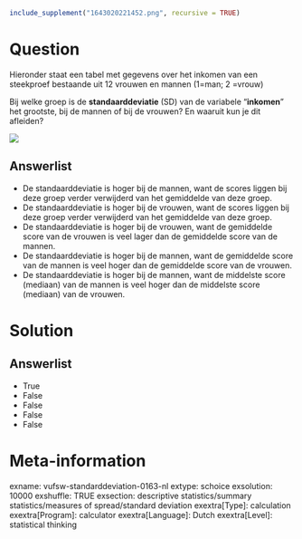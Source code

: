 ```r
include_supplement("1643020221452.png", recursive = TRUE)
```

Question
========
Hieronder staat een tabel met gegevens over het inkomen van een
steekproef bestaande uit 12 vrouwen en mannen (1=man; 2 =vrouw)  
  
Bij welke groep is de **standaarddeviatie** (SD) van de variabele
"**inkomen**" het grootste, bij de mannen of bij de vrouwen? En waaruit
kun je dit afleiden?  
  
![](1643020221452.png)

Answerlist
----------
* De standaarddeviatie is hoger bij de mannen, want de scores liggen bij
  deze groep verder verwijderd van het gemiddelde van deze groep.
* De standaarddeviatie is hoger bij de vrouwen, want de scores liggen bij
  deze groep verder verwijderd van het gemiddelde van deze groep.
* De standaarddeviatie is hoger bij de vrouwen, want de gemiddelde score
  van de vrouwen is veel lager dan de gemiddelde score van de mannen.
* De standaarddeviatie is hoger bij de mannen, want de gemiddelde score
  van de mannen is veel hoger dan de gemiddelde score van de vrouwen.
* De standaarddeviatie is hoger bij de mannen, want de middelste score
  (mediaan) van de mannen is veel hoger dan de middelste score (mediaan)
  van de vrouwen.

Solution
========










Answerlist
----------
* True
* False
* False
* False
* False

Meta-information
================
exname: vufsw-standarddeviation-0163-nl
extype: schoice
exsolution: 10000
exshuffle: TRUE
exsection: descriptive statistics/summary statistics/measures of spread/standard deviation
exextra[Type]: calculation
exextra[Program]: calculator
exextra[Language]: Dutch
exextra[Level]: statistical thinking

